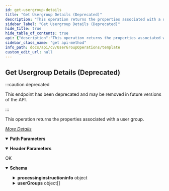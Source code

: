 ```yaml
---
id: get-usergroup-details
title: "Get Usergroup Details (Deprecated)"
description: "This operation returns the properties associated with a user group."
sidebar_label: "Get Usergroup Details (Deprecated)"
hide_title: true
hide_table_of_contents: true
api: {"description":"This operation returns the properties associated with a user group.\n\n[_More Details_](http://documentation.commvault.com/commvault/v11/article?p=features/rest_api/operations/get_user_group_properties.htm)\n","operationId":"Get Usergroup Details","parameters":[{"description":"","in":"header","name":"Authtoken","required":true,"schema":{"example":"{{TOKEN}}","type":"string"}},{"description":"","in":"path","name":"UserGroupId","required":true,"schema":{"type":"string"}}],"responses":{"200":{"description":"OK","content":{"application/json":{"schema":{"type":"object","properties":{"processinginstructioninfo":{"type":"object","properties":{"attributes":{"type":"array","items":{"type":"object","properties":{"name":{"type":"string"},"value":{"type":"string"}}}}}},"userGroups":{"type":"array","items":{"type":"object","properties":{"description":{"type":"string"},"allAssociations":{"type":"boolean"},"enforceFSQuota":{"type":"boolean"},"enabled":{"type":"boolean"},"agePasswordDays":{"type":"integer"},"email":{"type":"string"},"edgeDriveQuotaLimitInGB":{"type":"integer"},"enforceEdgeDriveQuota":{"type":"boolean"},"quotaLimitInGB":{"type":"integer"},"preferenceMachineCentricClient":{"type":"boolean"},"allCapabilities":{"type":"boolean"},"securityAssociations":{"type":"object","properties":{"associations":{"type":"array","items":{"type":"object","properties":{"entities":{"type":"object","properties":{"entity":{"type":"array","items":{"type":"object","properties":{"commCellName":{"type":"string"},"commCellId":{"type":"integer"},"_type_":{"type":"integer"}}}}}},"properties":{"type":"object","properties":{"isCreatorAssociation":{"type":"boolean"},"categoryPermission":{"type":"object","properties":{"categoriesPermissionList":{"type":"array","items":{"type":"object","properties":{"permissionId":{"type":"integer"},"permissionName":{"type":"string"},"_type_":{"type":"integer"},"categoryId":{"type":"integer"}}}}}},"permissions":{"type":"array","items":{"type":"object","properties":{"permissionId":{"type":"integer"},"permissionName":{"type":"string"}}}},"role":{"type":"object","properties":{"_type_":{"type":"integer"},"roleId":{"type":"integer"},"roleName":{"type":"string"}}}}}}}}}},"provider":{"type":"object","properties":{"providerId":{"type":"integer"}}},"userGroupEntity":{"type":"object","properties":{"userGroupId":{"type":"integer"},"userGroupName":{"type":"string"}}},"plan":{"type":"object","properties":{}},"users":{"type":"array","items":{"type":"object","properties":{"userName":{"type":"string"},"userId":{"type":"integer"}}}},"vcloudGroupProp":{"type":"object","properties":{}},"groupSecurity":{"type":"object","properties":{"ownerAssociations":{"type":"object","properties":{}}}}}}}},"x-examples":{"Example 1":{"processinginstructioninfo":{"attributes":[{"name":"exitval","value":"0"}]},"userGroups":[{"description":"Administrative Group","allAssociations":true,"enforceFSQuota":false,"enabled":true,"agePasswordDays":0,"email":"","edgeDriveQuotaLimitInGB":100,"enforceEdgeDriveQuota":false,"quotaLimitInGB":100,"preferenceMachineCentricClient":true,"allCapabilities":true,"securityAssociations":{"associations":[{"entities":{"entity":[{"commCellName":"firewalltestcs","commCellId":2,"_type_":1}]},"properties":{"isCreatorAssociation":true,"categoryPermission":{"categoriesPermissionList":[{"permissionId":178,"permissionName":"VPN Management","_type_":122,"categoryId":102}]}}},{"entities":{"entity":[{"commCellName":"firewalltestcs","commCellId":2,"_type_":1}]},"properties":{"isCreatorAssociation":false,"categoryPermission":{"categoriesPermissionList":[{"permissionId":179,"permissionName":"Create Client Group","_type_":122,"categoryId":122}]}}},{"entities":{"entity":[{"commCellName":"firewalltestcs","commCellId":2,"_type_":1}]},"properties":{"isCreatorAssociation":true,"permissions":[{"permissionId":178,"permissionName":"VPN Management"}]}},{"entities":{"entity":[{"commCellName":"firewalltestcs","commCellId":2,"_type_":1}]},"properties":{"isCreatorAssociation":false,"permissions":[{"permissionId":179,"permissionName":"Create Client Group"}]}},{"entities":{"entity":[{"commCellName":"firewalltestcs","commCellId":2,"_type_":1}]},"properties":{"isCreatorAssociation":true,"role":{"_type_":120,"roleId":1,"roleName":"Master"}}}]},"provider":{"providerId":0},"userGroupEntity":{"userGroupId":1,"userGroupName":"master"},"plan":{},"users":[{"userName":"testadmin","userId":1}],"vcloudGroupProp":{},"groupSecurity":{"ownerAssociations":{}}}]}}},"examples":{"Get Usergroup Details":{"value":{"processinginstructioninfo":{"attributes":[{"name":"exitval","value":"0"}]},"userGroups":[{"description":"Administrative Group","allAssociations":true,"enforceFSQuota":false,"enabled":true,"agePasswordDays":0,"email":"","edgeDriveQuotaLimitInGB":100,"enforceEdgeDriveQuota":false,"quotaLimitInGB":100,"preferenceMachineCentricClient":true,"allCapabilities":true,"securityAssociations":{"associations":[{"entities":{"entity":[{"commCellName":"firewalltestcs","commCellId":2,"_type_":1}]},"properties":{"isCreatorAssociation":true,"categoryPermission":{"categoriesPermissionList":[{"permissionId":178,"permissionName":"VPN Management","_type_":122,"categoryId":102}]}}},{"entities":{"entity":[{"commCellName":"firewalltestcs","commCellId":2,"_type_":1}]},"properties":{"isCreatorAssociation":false,"categoryPermission":{"categoriesPermissionList":[{"permissionId":179,"permissionName":"Create Client Group","_type_":122,"categoryId":122}]}}},{"entities":{"entity":[{"commCellName":"firewalltestcs","commCellId":2,"_type_":1}]},"properties":{"isCreatorAssociation":true,"permissions":[{"permissionId":178,"permissionName":"VPN Management"}]}},{"entities":{"entity":[{"commCellName":"firewalltestcs","commCellId":2,"_type_":1}]},"properties":{"isCreatorAssociation":false,"permissions":[{"permissionId":179,"permissionName":"Create Client Group"}]}},{"entities":{"entity":[{"commCellName":"firewalltestcs","commCellId":2,"_type_":1}]},"properties":{"isCreatorAssociation":true,"role":{"_type_":120,"roleId":1,"roleName":"Master"}}}]},"provider":{"providerId":0},"userGroupEntity":{"userGroupId":1,"userGroupName":"master"},"plan":{},"users":[{"userName":"testadmin","userId":1}],"vcloudGroupProp":{},"groupSecurity":{"ownerAssociations":{}}}]}}}}}}},"deprecated":true,"tags":["User Group Operations"],"method":"get","path":"/UserGroup/{UserGroupId}","servers":[{"url":"http://{hostname}/webconsole/api","variables":{"hostname":{"default":"localhost","description":"Webconsole"}}}],"info":{"title":"Template","contact":{},"version":"1.0","description":"Template"},"postman":{"name":"Get Usergroup Details (Deprecated)","description":{"content":"This operation returns the properties associated with a user group.\n\n[_More Details_](http://documentation.commvault.com/commvault/v11/article?p=features/rest_api/operations/get_user_group_properties.htm)\n","type":"text/plain"},"url":{"path":["UserGroup",":UserGroupId"],"host":["{{baseUrl}}"],"query":[],"variable":[{"disabled":false,"description":{"content":"(Required) ","type":"text/plain"},"type":"any","value":"","key":"UserGroupId"}]},"header":[{"disabled":false,"description":{"content":"(Required) ","type":"text/plain"},"key":"Authtoken","value":""},{"key":"Accept","value":"application/json"}],"method":"GET"}}
sidebar_class_name: "get api-method"
info_path: docs/api/cv/UserGroupOperations/template
custom_edit_url: null
---
```



## Get Usergroup Details (Deprecated)

:::caution deprecated

This endpoint has been deprecated and may be removed in future versions of the API.

:::

This operation returns the properties associated with a user group.

[_More Details_](http://documentation.commvault.com/commvault/v11/article?p=features/rest_api/operations/get_user_group_properties.htm)


<details style={{"marginBottom":"1rem"}} data-collapsed={false} open={true}><summary style={{}}><strong>Path Parameters</strong></summary><div><ul><ParamsItem className={"paramsItem"} param={{"description":"","in":"path","name":"UserGroupId","required":true,"schema":{"type":"string"}}}></ParamsItem></ul></div></details><details style={{"marginBottom":"1rem"}} data-collapsed={false} open={true}><summary style={{}}><strong>Header Parameters</strong></summary><div><ul><ParamsItem className={"paramsItem"} param={{"description":"","in":"header","name":"Authtoken","required":true,"schema":{"example":"{{TOKEN}}","type":"string"}}}></ParamsItem></ul></div></details><div><ApiTabs><TabItem label={"200"} value={"200"}><div>

OK

</div><div><MimeTabs schemaType={"response"}><TabItem label={"application/json"} value={"application/json"}><SchemaTabs><TabItem label={"Schema"} value={"Schema"}><details style={{}} data-collapsed={false} open={true}><summary style={{"textAlign":"left"}}><strong>Schema</strong></summary><div style={{"textAlign":"left","marginLeft":"1rem"}}></div><ul style={{"marginLeft":"1rem"}}><SchemaItem collapsible={true} className={"schemaItem"}><details style={{}}><summary style={{}}><strong>processinginstructioninfo</strong><span style={{"opacity":"0.6"}}> object</span></summary><div style={{"marginLeft":"1rem"}}><SchemaItem collapsible={true} className={"schemaItem"}><details style={{}}><summary style={{}}><strong>attributes</strong><span style={{"opacity":"0.6"}}> object[]</span></summary><div style={{"marginLeft":"1rem"}}><SchemaItem collapsible={false} name={"name"} required={false} deprecated={undefined} schemaDescription={undefined} schemaName={"string"} qualifierMessage={undefined} defaultValue={undefined}></SchemaItem><SchemaItem collapsible={false} name={"value"} required={false} deprecated={undefined} schemaDescription={undefined} schemaName={"string"} qualifierMessage={undefined} defaultValue={undefined}></SchemaItem></div></details></SchemaItem></div></details></SchemaItem><SchemaItem collapsible={true} className={"schemaItem"}><details style={{}}><summary style={{}}><strong>userGroups</strong><span style={{"opacity":"0.6"}}> object[]</span></summary><div style={{"marginLeft":"1rem"}}><SchemaItem collapsible={false} name={"description"} required={false} deprecated={undefined} schemaDescription={undefined} schemaName={"string"} qualifierMessage={undefined} defaultValue={undefined}></SchemaItem><SchemaItem collapsible={false} name={"allAssociations"} required={false} deprecated={undefined} schemaDescription={undefined} schemaName={"boolean"} qualifierMessage={undefined} defaultValue={undefined}></SchemaItem><SchemaItem collapsible={false} name={"enforceFSQuota"} required={false} deprecated={undefined} schemaDescription={undefined} schemaName={"boolean"} qualifierMessage={undefined} defaultValue={undefined}></SchemaItem><SchemaItem collapsible={false} name={"enabled"} required={false} deprecated={undefined} schemaDescription={undefined} schemaName={"boolean"} qualifierMessage={undefined} defaultValue={undefined}></SchemaItem><SchemaItem collapsible={false} name={"agePasswordDays"} required={false} deprecated={undefined} schemaDescription={undefined} schemaName={"integer"} qualifierMessage={undefined} defaultValue={undefined}></SchemaItem><SchemaItem collapsible={false} name={"email"} required={false} deprecated={undefined} schemaDescription={undefined} schemaName={"string"} qualifierMessage={undefined} defaultValue={undefined}></SchemaItem><SchemaItem collapsible={false} name={"edgeDriveQuotaLimitInGB"} required={false} deprecated={undefined} schemaDescription={undefined} schemaName={"integer"} qualifierMessage={undefined} defaultValue={undefined}></SchemaItem><SchemaItem collapsible={false} name={"enforceEdgeDriveQuota"} required={false} deprecated={undefined} schemaDescription={undefined} schemaName={"boolean"} qualifierMessage={undefined} defaultValue={undefined}></SchemaItem><SchemaItem collapsible={false} name={"quotaLimitInGB"} required={false} deprecated={undefined} schemaDescription={undefined} schemaName={"integer"} qualifierMessage={undefined} defaultValue={undefined}></SchemaItem><SchemaItem collapsible={false} name={"preferenceMachineCentricClient"} required={false} deprecated={undefined} schemaDescription={undefined} schemaName={"boolean"} qualifierMessage={undefined} defaultValue={undefined}></SchemaItem><SchemaItem collapsible={false} name={"allCapabilities"} required={false} deprecated={undefined} schemaDescription={undefined} schemaName={"boolean"} qualifierMessage={undefined} defaultValue={undefined}></SchemaItem><SchemaItem collapsible={true} className={"schemaItem"}><details style={{}}><summary style={{}}><strong>securityAssociations</strong><span style={{"opacity":"0.6"}}> object</span></summary><div style={{"marginLeft":"1rem"}}><SchemaItem collapsible={true} className={"schemaItem"}><details style={{}}><summary style={{}}><strong>associations</strong><span style={{"opacity":"0.6"}}> object[]</span></summary><div style={{"marginLeft":"1rem"}}><SchemaItem collapsible={true} className={"schemaItem"}><details style={{}}><summary style={{}}><strong>entities</strong><span style={{"opacity":"0.6"}}> object</span></summary><div style={{"marginLeft":"1rem"}}><SchemaItem collapsible={true} className={"schemaItem"}><details style={{}}><summary style={{}}><strong>entity</strong><span style={{"opacity":"0.6"}}> object[]</span></summary><div style={{"marginLeft":"1rem"}}><SchemaItem collapsible={false} name={"commCellName"} required={false} deprecated={undefined} schemaDescription={undefined} schemaName={"string"} qualifierMessage={undefined} defaultValue={undefined}></SchemaItem><SchemaItem collapsible={false} name={"commCellId"} required={false} deprecated={undefined} schemaDescription={undefined} schemaName={"integer"} qualifierMessage={undefined} defaultValue={undefined}></SchemaItem><SchemaItem collapsible={false} name={"_type_"} required={false} deprecated={undefined} schemaDescription={undefined} schemaName={"integer"} qualifierMessage={undefined} defaultValue={undefined}></SchemaItem></div></details></SchemaItem></div></details></SchemaItem><SchemaItem collapsible={true} className={"schemaItem"}><details style={{}}><summary style={{}}><strong>properties</strong><span style={{"opacity":"0.6"}}> object</span></summary><div style={{"marginLeft":"1rem"}}><SchemaItem collapsible={false} name={"isCreatorAssociation"} required={false} deprecated={undefined} schemaDescription={undefined} schemaName={"boolean"} qualifierMessage={undefined} defaultValue={undefined}></SchemaItem><SchemaItem collapsible={true} className={"schemaItem"}><details style={{}}><summary style={{}}><strong>categoryPermission</strong><span style={{"opacity":"0.6"}}> object</span></summary><div style={{"marginLeft":"1rem"}}><SchemaItem collapsible={true} className={"schemaItem"}><details style={{}}><summary style={{}}><strong>categoriesPermissionList</strong><span style={{"opacity":"0.6"}}> object[]</span></summary><div style={{"marginLeft":"1rem"}}><SchemaItem collapsible={false} name={"permissionId"} required={false} deprecated={undefined} schemaDescription={undefined} schemaName={"integer"} qualifierMessage={undefined} defaultValue={undefined}></SchemaItem><SchemaItem collapsible={false} name={"permissionName"} required={false} deprecated={undefined} schemaDescription={undefined} schemaName={"string"} qualifierMessage={undefined} defaultValue={undefined}></SchemaItem><SchemaItem collapsible={false} name={"_type_"} required={false} deprecated={undefined} schemaDescription={undefined} schemaName={"integer"} qualifierMessage={undefined} defaultValue={undefined}></SchemaItem><SchemaItem collapsible={false} name={"categoryId"} required={false} deprecated={undefined} schemaDescription={undefined} schemaName={"integer"} qualifierMessage={undefined} defaultValue={undefined}></SchemaItem></div></details></SchemaItem></div></details></SchemaItem><SchemaItem collapsible={true} className={"schemaItem"}><details style={{}}><summary style={{}}><strong>permissions</strong><span style={{"opacity":"0.6"}}> object[]</span></summary><div style={{"marginLeft":"1rem"}}><SchemaItem collapsible={false} name={"permissionId"} required={false} deprecated={undefined} schemaDescription={undefined} schemaName={"integer"} qualifierMessage={undefined} defaultValue={undefined}></SchemaItem><SchemaItem collapsible={false} name={"permissionName"} required={false} deprecated={undefined} schemaDescription={undefined} schemaName={"string"} qualifierMessage={undefined} defaultValue={undefined}></SchemaItem></div></details></SchemaItem><SchemaItem collapsible={true} className={"schemaItem"}><details style={{}}><summary style={{}}><strong>role</strong><span style={{"opacity":"0.6"}}> object</span></summary><div style={{"marginLeft":"1rem"}}><SchemaItem collapsible={false} name={"_type_"} required={false} deprecated={undefined} schemaDescription={undefined} schemaName={"integer"} qualifierMessage={undefined} defaultValue={undefined}></SchemaItem><SchemaItem collapsible={false} name={"roleId"} required={false} deprecated={undefined} schemaDescription={undefined} schemaName={"integer"} qualifierMessage={undefined} defaultValue={undefined}></SchemaItem><SchemaItem collapsible={false} name={"roleName"} required={false} deprecated={undefined} schemaDescription={undefined} schemaName={"string"} qualifierMessage={undefined} defaultValue={undefined}></SchemaItem></div></details></SchemaItem></div></details></SchemaItem></div></details></SchemaItem></div></details></SchemaItem><SchemaItem collapsible={true} className={"schemaItem"}><details style={{}}><summary style={{}}><strong>provider</strong><span style={{"opacity":"0.6"}}> object</span></summary><div style={{"marginLeft":"1rem"}}><SchemaItem collapsible={false} name={"providerId"} required={false} deprecated={undefined} schemaDescription={undefined} schemaName={"integer"} qualifierMessage={undefined} defaultValue={undefined}></SchemaItem></div></details></SchemaItem><SchemaItem collapsible={true} className={"schemaItem"}><details style={{}}><summary style={{}}><strong>userGroupEntity</strong><span style={{"opacity":"0.6"}}> object</span></summary><div style={{"marginLeft":"1rem"}}><SchemaItem collapsible={false} name={"userGroupId"} required={false} deprecated={undefined} schemaDescription={undefined} schemaName={"integer"} qualifierMessage={undefined} defaultValue={undefined}></SchemaItem><SchemaItem collapsible={false} name={"userGroupName"} required={false} deprecated={undefined} schemaDescription={undefined} schemaName={"string"} qualifierMessage={undefined} defaultValue={undefined}></SchemaItem></div></details></SchemaItem><SchemaItem collapsible={true} className={"schemaItem"}><details style={{}}><summary style={{}}><strong>plan</strong><span style={{"opacity":"0.6"}}> object</span></summary><div style={{"marginLeft":"1rem"}}></div></details></SchemaItem><SchemaItem collapsible={true} className={"schemaItem"}><details style={{}}><summary style={{}}><strong>users</strong><span style={{"opacity":"0.6"}}> object[]</span></summary><div style={{"marginLeft":"1rem"}}><SchemaItem collapsible={false} name={"userName"} required={false} deprecated={undefined} schemaDescription={undefined} schemaName={"string"} qualifierMessage={undefined} defaultValue={undefined}></SchemaItem><SchemaItem collapsible={false} name={"userId"} required={false} deprecated={undefined} schemaDescription={undefined} schemaName={"integer"} qualifierMessage={undefined} defaultValue={undefined}></SchemaItem></div></details></SchemaItem><SchemaItem collapsible={true} className={"schemaItem"}><details style={{}}><summary style={{}}><strong>vcloudGroupProp</strong><span style={{"opacity":"0.6"}}> object</span></summary><div style={{"marginLeft":"1rem"}}></div></details></SchemaItem><SchemaItem collapsible={true} className={"schemaItem"}><details style={{}}><summary style={{}}><strong>groupSecurity</strong><span style={{"opacity":"0.6"}}> object</span></summary><div style={{"marginLeft":"1rem"}}><SchemaItem collapsible={true} className={"schemaItem"}><details style={{}}><summary style={{}}><strong>ownerAssociations</strong><span style={{"opacity":"0.6"}}> object</span></summary><div style={{"marginLeft":"1rem"}}></div></details></SchemaItem></div></details></SchemaItem></div></details></SchemaItem></ul></details></TabItem><TabItem label={"Example (from schema)"} value={"Example (from schema)"}><ResponseSamples responseExample={"{\n  \"processinginstructioninfo\": {\n    \"attributes\": [\n      {\n        \"name\": \"string\",\n        \"value\": \"string\"\n      }\n    ]\n  },\n  \"userGroups\": [\n    {\n      \"description\": \"string\",\n      \"allAssociations\": true,\n      \"enforceFSQuota\": true,\n      \"enabled\": true,\n      \"agePasswordDays\": 0,\n      \"email\": \"string\",\n      \"edgeDriveQuotaLimitInGB\": 0,\n      \"enforceEdgeDriveQuota\": true,\n      \"quotaLimitInGB\": 0,\n      \"preferenceMachineCentricClient\": true,\n      \"allCapabilities\": true,\n      \"securityAssociations\": {\n        \"associations\": [\n          {\n            \"entities\": {\n              \"entity\": [\n                {\n                  \"commCellName\": \"string\",\n                  \"commCellId\": 0,\n                  \"_type_\": 0\n                }\n              ]\n            },\n            \"properties\": {\n              \"isCreatorAssociation\": true,\n              \"categoryPermission\": {\n                \"categoriesPermissionList\": [\n                  {\n                    \"permissionId\": 0,\n                    \"permissionName\": \"string\",\n                    \"_type_\": 0,\n                    \"categoryId\": 0\n                  }\n                ]\n              },\n              \"permissions\": [\n                {\n                  \"permissionId\": 0,\n                  \"permissionName\": \"string\"\n                }\n              ],\n              \"role\": {\n                \"_type_\": 0,\n                \"roleId\": 0,\n                \"roleName\": \"string\"\n              }\n            }\n          }\n        ]\n      },\n      \"provider\": {\n        \"providerId\": 0\n      },\n      \"userGroupEntity\": {\n        \"userGroupId\": 0,\n        \"userGroupName\": \"string\"\n      },\n      \"plan\": {},\n      \"users\": [\n        {\n          \"userName\": \"string\",\n          \"userId\": 0\n        }\n      ],\n      \"vcloudGroupProp\": {},\n      \"groupSecurity\": {\n        \"ownerAssociations\": {}\n      }\n    }\n  ]\n}"} language={"json"}></ResponseSamples></TabItem><TabItem label={" Get  Usergroup  Details"} value={" Get  Usergroup  Details"}><ResponseSamples responseExample={"{\n  \"processinginstructioninfo\": {\n    \"attributes\": [\n      {\n        \"name\": \"exitval\",\n        \"value\": \"0\"\n      }\n    ]\n  },\n  \"userGroups\": [\n    {\n      \"description\": \"Administrative Group\",\n      \"allAssociations\": true,\n      \"enforceFSQuota\": false,\n      \"enabled\": true,\n      \"agePasswordDays\": 0,\n      \"email\": \"\",\n      \"edgeDriveQuotaLimitInGB\": 100,\n      \"enforceEdgeDriveQuota\": false,\n      \"quotaLimitInGB\": 100,\n      \"preferenceMachineCentricClient\": true,\n      \"allCapabilities\": true,\n      \"securityAssociations\": {\n        \"associations\": [\n          {\n            \"entities\": {\n              \"entity\": [\n                {\n                  \"commCellName\": \"firewalltestcs\",\n                  \"commCellId\": 2,\n                  \"_type_\": 1\n                }\n              ]\n            },\n            \"properties\": {\n              \"isCreatorAssociation\": true,\n              \"categoryPermission\": {\n                \"categoriesPermissionList\": [\n                  {\n                    \"permissionId\": 178,\n                    \"permissionName\": \"VPN Management\",\n                    \"_type_\": 122,\n                    \"categoryId\": 102\n                  }\n                ]\n              }\n            }\n          },\n          {\n            \"entities\": {\n              \"entity\": [\n                {\n                  \"commCellName\": \"firewalltestcs\",\n                  \"commCellId\": 2,\n                  \"_type_\": 1\n                }\n              ]\n            },\n            \"properties\": {\n              \"isCreatorAssociation\": false,\n              \"categoryPermission\": {\n                \"categoriesPermissionList\": [\n                  {\n                    \"permissionId\": 179,\n                    \"permissionName\": \"Create Client Group\",\n                    \"_type_\": 122,\n                    \"categoryId\": 122\n                  }\n                ]\n              }\n            }\n          },\n          {\n            \"entities\": {\n              \"entity\": [\n                {\n                  \"commCellName\": \"firewalltestcs\",\n                  \"commCellId\": 2,\n                  \"_type_\": 1\n                }\n              ]\n            },\n            \"properties\": {\n              \"isCreatorAssociation\": true,\n              \"permissions\": [\n                {\n                  \"permissionId\": 178,\n                  \"permissionName\": \"VPN Management\"\n                }\n              ]\n            }\n          },\n          {\n            \"entities\": {\n              \"entity\": [\n                {\n                  \"commCellName\": \"firewalltestcs\",\n                  \"commCellId\": 2,\n                  \"_type_\": 1\n                }\n              ]\n            },\n            \"properties\": {\n              \"isCreatorAssociation\": false,\n              \"permissions\": [\n                {\n                  \"permissionId\": 179,\n                  \"permissionName\": \"Create Client Group\"\n                }\n              ]\n            }\n          },\n          {\n            \"entities\": {\n              \"entity\": [\n                {\n                  \"commCellName\": \"firewalltestcs\",\n                  \"commCellId\": 2,\n                  \"_type_\": 1\n                }\n              ]\n            },\n            \"properties\": {\n              \"isCreatorAssociation\": true,\n              \"role\": {\n                \"_type_\": 120,\n                \"roleId\": 1,\n                \"roleName\": \"Master\"\n              }\n            }\n          }\n        ]\n      },\n      \"provider\": {\n        \"providerId\": 0\n      },\n      \"userGroupEntity\": {\n        \"userGroupId\": 1,\n        \"userGroupName\": \"master\"\n      },\n      \"plan\": {},\n      \"users\": [\n        {\n          \"userName\": \"testadmin\",\n          \"userId\": 1\n        }\n      ],\n      \"vcloudGroupProp\": {},\n      \"groupSecurity\": {\n        \"ownerAssociations\": {}\n      }\n    }\n  ]\n}"} language={"json"}></ResponseSamples></TabItem></SchemaTabs></TabItem></MimeTabs></div></TabItem></ApiTabs></div>
      